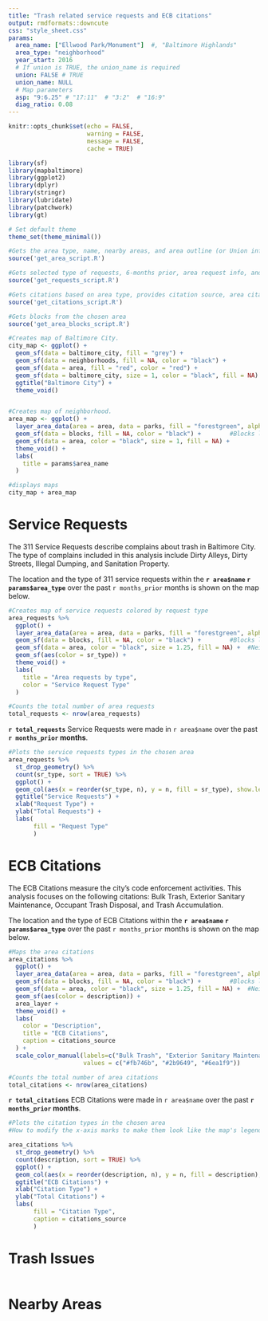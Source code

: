 ```yaml
---
title: "Trash related service requests and ECB citations"
output: rmdformats::downcute
css: "style_sheet.css"
params:
  area_name: ["Ellwood Park/Monument"]  #, "Baltimore Highlands"
  area_type: "neighborhood"
  year_start: 2016
  # If union is TRUE, the union_name is required
  union: FALSE # TRUE
  union_name: NULL
  # Map parameters
  asp: "9:6.25" # "17:11"  # "3:2"  # "16:9"
  diag_ratio: 0.08
---
```

:::::{id="body"}

```r
knitr::opts_chunk$set(echo = FALSE,
                      warning = FALSE,
                      message = FALSE,
                      cache = TRUE)

library(sf)
library(mapbaltimore)
library(ggplot2)
library(dplyr)
library(stringr)
library(lubridate)
library(patchwork)
library(gt)

# Set default theme
theme_set(theme_minimal())
```

```r
#Gets the area type, name, nearby areas, and area outline (or Union info if applicable).
source('get_area_script.R')

#Gets selected type of requests, 6-months prior, area request info, and nearby areas request info. 
source('get_requests_script.R')

#Gets citations based on area type, provides citation source, area citations info, and nearby areas citations info.
source('get_citations_script.R')

#Gets blocks from the chosen area
source('get_area_blocks_script.R')
```

::::{id="main_maps"}
```r
#Creates map of Baltimore City.
city_map <- ggplot() +
  geom_sf(data = baltimore_city, fill = "grey") +
  geom_sf(data = neighborhoods, fill = NA, color = "black") +
  geom_sf(data = area, fill = "red", color = "red") +
  geom_sf(data = baltimore_city, size = 1, color = "black", fill = NA) +
  ggtitle("Baltimore City") +
  theme_void()


#Creates map of neighborhood.
area_map <- ggplot() +
  layer_area_data(area = area, data = parks, fill = "forestgreen", alpha = 0.8) +
  geom_sf(data = blocks, fill = NA, color = "black") +        #Blocks layer
  geom_sf(data = area, color = "black", size = 1, fill = NA) +
  theme_void() +
  labs(
    title = params$area_name
  )

#displays maps
city_map + area_map
```
::::

# Service Requests

The 311 Service Requests describe complains about trash in Baltimore City. 
The type of complains included in this analysis include Dirty Alleys, Dirty Streets, Illegal Dumping, and Sanitation Property. 

The location and the type of 311 service requests within the **`r area$name` `r params$area_type`**
over the past `r months_prior` months is shown on the map below. 

<!-- Beginning of Requests div -->
::::{id="service_requests"} 
:::{id="col1"}
```r
#Creates map of service requests colored by request type
area_requests %>% 
  ggplot() +
  layer_area_data(area = area, data = parks, fill = "forestgreen", alpha = 0.8) +
  geom_sf(data = blocks, fill = NA, color = "black") +        #Blocks layer
  geom_sf(data = area, color = "black", size = 1.25, fill = NA) +  #Neighborhood outline layer
  geom_sf(aes(color = sr_type)) +
  theme_void() +
  labs(
    title = "Area requests by type",
    color = "Service Request Type"
  )

#Counts the total number of area requests
total_requests <- nrow(area_requests)
```
:::

:::{id="col2"}
**`r total_requests`** Service Requests were made in `r area$name` over the past **`r months_prior` months**.
:::

```r
#Plots the service requests types in the chosen area
area_requests %>%
  st_drop_geometry() %>%
  count(sr_type, sort = TRUE) %>%
  ggplot() +
  geom_col(aes(x = reorder(sr_type, n), y = n, fill = sr_type), show.legend = FALSE) +
  ggtitle("Service Requests") +
  xlab("Request Type") +
  ylab("Total Requests") +
  labs(
       fill = "Request Type"
       )
```
::::
<!-- End of Requests div -->



# ECB Citations

The ECB Citations measure the city's code enforcement activities. This analysis focuses on the following citations: 
Bulk Trash, Exterior Sanitary Maintenance, Occupant Trash Disposal, and Trash Accumulation.  

The location and the type of ECB Citations within the **`r area$name` `r params$area_type`**
over the past `r months_prior` months is shown on the map below. 

<!-- Beginning of Citations div -->
::::{id="ecb_citations"} 
:::{id="col1"}
```r
#Maps the area citations
area_citations %>% 
  ggplot() +
  layer_area_data(area = area, data = parks, fill = "forestgreen", alpha = 0.8) + 
  geom_sf(data = blocks, fill = NA, color = "black") +        #Blocks layer
  geom_sf(data = area, color = "black", size = 1.25, fill = NA) +  #Neighborhood outline layer
  geom_sf(aes(color = description)) +
  area_layer +
  theme_void() +
  labs(
    color = "Description",
    title = "ECB Citations",
    caption = citations_source
  ) +
  scale_color_manual(labels=c("Bulk Trash", "Exterior Sanitary Maintenance", "Trash Accumulation"),
                     values = c("#fb746b", "#2b9649", "#6ea1f9"))

#Counts the total number of area citations
total_citations <- nrow(area_citations)
```
:::

:::{id="col2"}
**`r total_citations`** ECB Citations were made in `r area$name` over the past **`r months_prior` months**.
:::

```r
#Plots the citation types in the chosen area
#How to modify the x-axis marks to make them look like the map's legend? -FIX THIS.

area_citations %>%
  st_drop_geometry() %>%
  count(description, sort = TRUE) %>%
  ggplot() +
  geom_col(aes(x = reorder(description, n), y = n, fill = description), show.legend = FALSE) +
  ggtitle("ECB Citations") +
  xlab("Citation Type") +
  ylab("Total Citations") +
  labs(
       fill = "Citation Type",
       caption = citations_source 
       ) 
```
::::
<!-- End of Citations div -->



# Trash Issues

```r


```

# Nearby Areas

```r


```

```r


```

:::::
